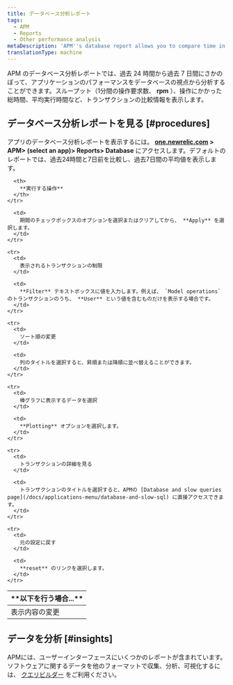```yaml
---
title: データベース分析レポート
tags:
  - APM
  - Reports
  - Other performance analysis
metaDescription: 'APM''s database report allows you to compare time in throughput, total time in throughput, and average time to execute over 24 hours to 7-day periods.'
translationType: machine
---
```


APM のデータベース分析レポートでは、過去 24 時間から過去 7 日間にさかのぼって、アプリケーションのパフォーマンスをデータベースの視点から分析することができます。スループット（1分間の操作要求数、 **rpm** ）、操作にかかった総時間、平均実行時間など、トランザクションの比較情報を表示します。

## データベース分析レポートを見る [#procedures]

アプリのデータベース分析レポートを表示するには。 **[one.newrelic.com](https://one.newrelic.com) > APM> (select an app)> Reports> Database** にアクセスします。デフォルトのレポートでは、過去24時間と7日前を比較し、過去7日間の平均値を表示します。

<table>
  <thead>
    <tr>
      <th width={200}>
        **以下を行う場合...**
      </th>

      <th>
        **実行する操作**
      </th>
    </tr>
  </thead>

  <tbody>
    <tr>
      <td>
        表示内容の変更
      </td>

      <td>
        期間のチェックボックスのオプションを選択またはクリアしてから、 **Apply** を選択します。
      </td>
    </tr>

    <tr>
      <td>
        表示されるトランザクションの制限
      </td>

      <td>
        **Filter** テキストボックスに値を入力します。例えば、 `Model operations` のトランザクションのうち、 **User** という値を含むものだけを表示する場合です。
      </td>
    </tr>

    <tr>
      <td>
        ソート順の変更
      </td>

      <td>
        列のタイトルを選択すると、昇順または降順に並べ替えることができます。
      </td>
    </tr>

    <tr>
      <td>
        棒グラフに表示するデータを選択
      </td>

      <td>
        **Plotting** オプションを選択します。
      </td>
    </tr>

    <tr>
      <td>
        トランザクションの詳細を見る
      </td>

      <td>
        トランザクションのタイトルを選択すると、APMの [Database and slow queries page](/docs/applications-menu/database-and-slow-sql) に直接アクセスできます。
      </td>
    </tr>

    <tr>
      <td>
        元の設定に戻す
      </td>

      <td>
        **reset** のリンクを選択します。
      </td>
    </tr>
  </tbody>
</table>

## データを分析 [#insights]

APMには、ユーザーインターフェースにいくつかのレポートが含まれています。ソフトウェアに関するデータを他のフォーマットで収集、分析、可視化するには、 [クエリビルダー](/docs/query-your-data/explore-query-data/query-builder/introduction-query-builder) をご利用ください。